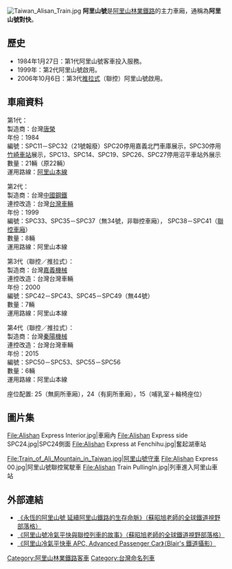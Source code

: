 {{Unreferenced|time=2022-04-03T12:32:26+00:00}}
[[File:Taiwan_Alisan_Train.jpg|thumb]]
'''阿里山號'''是[[阿里山林業鐵路|阿里山林業鐵路]]的主力車廂，通稱為'''阿里山號對快'''。

== 歷史 ==
*1984年1月27日：第1代阿里山號客車投入服務。
*1999年：第2代阿里山號啟用。
*2006年10月6日：第3代[[推拉式列車|推拉式]]（聯控）阿里山號啟用。

== 車廂資料 ==
第1代：<br>製造商：台灣[[唐榮鐵工廠|唐榮]]<br>年份：1984<br>編號：SPC11－SPC32（21號報廢）SPC20停用嘉義北門車庫展示，SPC30停用[[竹崎車站|竹崎車站]]展示，SPC13、SPC14、SPC19、SPC26、SPC27停用沼平車站外展示<br>數量：21輛（原22輛）<br>運用路線：[[阿里山線|阿里山本線]]

第2代：<br>製造商：台灣[[中國鋼鐵公司|中國鋼鐵]]<br>連控改造：台灣[[台灣車輛|台灣車輛]]<br>年份：1999<br>編號：SPC33、SPC35－SPC37（無34號，非聯控車廂），
SPC38－SPC41（[[控制客車|聯控車廂]]）<br>數量：8輛<br>運用路線：阿里山本線

第3代（聯控／推拉式）：<br>製造商：台灣[[嘉義機械|嘉義機械]]<br>連控改造：台灣台灣車輛<br>年份：2000<br>編號：SPC42－SPC43、SPC45－SPC49（無44號）<br>數量：7輛<br>運用路線：阿里山本線

第4代（聯控／推拉式）：<br>製造商：台灣[[秦陽機械|秦陽機械]]<br>連控改造：台灣台灣車輛<br>年份：2015<br>編號：SPC50－SPC53、SPC55－SPC56<br>數量：6輛<br>運用路線：阿里山本線

座位配置: 25（無廁所車廂），24（有廁所車廂），15（哺乳室＋輪椅座位）

== 圖片集 ==
<gallery>
File:Alishan Express Interior.jpg|車廂內
File:Alishan Express side SPC24.jpg|SPC24側面
File:Alishan Express at Fenchihu.jpg|奮起湖車站
</gallery>
<gallery>
File:Train_of_Ali_Mountain_in_Taiwan.jpg|阿里山號守車
File:Alishan Express 00.jpg|阿里山號聯控駕駛車
File:Alishan Train PullingIn.jpg|列車進入阿里山車站
</gallery>

== 外部連結 ==
*[http://blog.xuite.net/sujaushi/twblog1/119020800-%E6%B0%B8%E6%81%86%E7%9A%84%E9%98%BF%E9%87%8C%E5%B1%B1%E8%99%9F++%E5%BB%B6%E7%BA%8C%E9%98%BF%E9%87%8C%E5%B1%B1%E9%90%B5%E8%B7%AF%E7%9A%84%E7%94%9F%E5%AD%98%E5%91%BD%E8%84%88 《永恆的阿里山號 延續阿里山鐵路的生存命脈》（蘇昭旭老師的全球鐵道視野部落格）]
*[http://blog.xuite.net/sujaushi/twblog1/119020773-%E9%98%BF%E9%87%8C%E5%B1%B1%E8%99%9F%E5%86%B7%E6%B0%A3%E5%B9%B3%E5%BF%AB%E8%88%87%E8%81%AF%E6%8E%A7%E5%88%97%E8%BB%8A%E7%9A%84%E6%95%85%E4%BA%8B 《阿里山號冷氣平快與聯控列車的故事》（蘇昭旭老師的全球鐵道視野部落格）]
*[http://blair-train.blogspot.tw/2014/03/apc-advanced-passenger-car.html 《阿里山冷氣平快車 APC, Advanced Passenger Car》（Blair's 鐵道攝影）]

{{阿里山林鐵客車分類列表}}

[[Category:阿里山林業鐵路客車|Category:阿里山林業鐵路客車]]
[[Category:台灣命名列車|Category:台灣命名列車]]